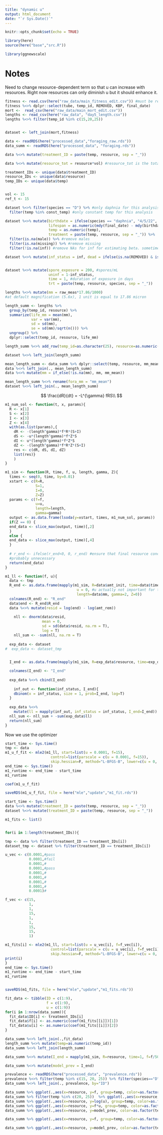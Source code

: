 ```yaml
---
title: "dynamic u"
output: html_document
date: "`r Sys.Date()`"
---
```


```r
knitr::opts_chunk$set(echo = TRUE)
```

```r
library(here)
source(here("base","src.R"))

library(ggnewscale)
```


# Notes

Need to change resource-dependent term so that u can increase with resources. Right now resources can only diminish u but it should enhance it.


```r
fitness <- read.csv(here("raw_data/main_fitness_edit.csv")) #must be read.csv
fitness %<>% dplyr::select(tube, temp_id, REMOVED, KBP, final_date)
mort <-  read_csv(here("raw_data/main_mort_edit.csv"))
lengths <- read_csv(here("raw_data", "day5_length.csv"))
lengths %<>% filter(temp_id %in% c(15,20,25))


dataset <- left_join(mort,fitness)

data <- readRDS(here("processed_data","foraging_raw.rds"))
data_summ <- readRDS(here("processed_data", "foraging.rds"))

data %<>% mutate(treatment_ID = paste(temp, resource, sep = "_"))

data %<>% mutate(resource_tot = resource*vol) #resource_tot is the total amount of resources in our tube. resource concentration * total volume of tube 

treatment_IDs <- unique(data$treatment_ID)
resource_IDs <- unique(data$resource)
temp_IDs <- unique(data$temp)


vol <- 15
ref_t <- 15

```

```r
dataset %<>% filter(species == "D") %>% #only daphnia for this analysis
  filter(temp %in% const_temp) #only constant temp for this analysis

dataset %<>% mutate(birthdate = ifelse(species == "daphnia", "4/5/22", "4/6/22"), 
                    lifespan = as.numeric(mdy(final_date) - mdy(birthdate)),
                    temp = as.numeric(temp),
                    treatment = paste(temp, resource, sep = "_")) %>% 
  filter(is.na(male)) %>% #remove males
  filter(is.na(missing)) %>% #remove missing
  filter(!is.na(inf)) #remove NAs for inf for estimating beta. sometimes they died too young to tell

dataset %<>% mutate(inf_status = inf, dead = ifelse(is.na(REMOVED) & is.na(KBP), 1, 0))


dataset %<>% mutate(spore_exposure = 200, #spores/mL
                    uninf = 1-inf_status,
                    time = 1, #duration of exposure in days
                    trt = paste(temp, resource, species, sep = "_"))
```

```r
lengths %<>% mutate(mm = raw_meas*17.86/1000)
#at default magnification (5.6x), 1 unit is equal to 17.86 micron

length_summ <- lengths %>% 
  group_by(temp_id, resource) %>% 
  summarize(life_mm = mean(mm),
            var = var(mm),
            sd = sd(mm),
            se = sd(mm)/sqrt(n())) %>%
  ungroup() %>%
  dplyr::select(temp_id, resource, life_mm)

length_summ %<>% add_row(temp_id=as.character(25), resource=as.numeric(0.5), life_mm=1.16) #midpoint between 1.0 and 0.1

dataset %<>% left_join(length_summ)
```




```r
mean_length_summ <- data_summ %>% dplyr::select(temp, resource, mm_mean)
data %<>% left_join(., mean_length_summ)
data %<>% mutate(mm = if_else(!is.na(mm), mm, mm_mean))

mean_length_summ %<>% rename(fora_mm = "mm_mean")
dataset %<>% left_join(., mean_length_summ)
```

$$
\frac{dR}{dt} = -L^{\gamma} fRS\\
$$

```r
m1_num_sol <- function(t, x, params){
  R <- x[1]
  S <- x[2]
  I <- x[3]
  Z <- x[4]
  with(as.list(params),{
    dR <- -(length^gamma)*f*R*(S+I)
    dS <- -u*(length^gamma)*f*Z*S
    dI <- u*(length^gamma)*f*Z*S
    dZ <- -(length^gamma)*f*R*Z*(S+I)
    res <- c(dR, dS, dI, dZ)
    list(res)}
    )
}

```

```r
m1_sim <- function(R, time, f, u, length, gamma, Z){
  times <- seq(0, time, by=0.01)
  xstart <- c(R=R,
              S=1,
              I=0,
              Z=Z)
  params <- c(f=f,
              u=u,
              length=length,
              gamma=gamma)
  output <- as.data.frame(lsoda(y=xstart, times, m1_num_sol, params))
  if(Z == 0) {
  end_data <- slice_max(output, time)[,2]
  }
  else {
  end_data <- slice_max(output, time)[,4]  
  }
  
  # r_end <- ifelse(r_end<0, 0, r_end) #ensure that final resource concentration is never negative
  #probably unnecessary
  return(end_data)
}
```

```r
m1_ll <- function(f, u){
  data <- tmp
  R_end <- as.data.frame(mapply(m1_sim, R=data$amt_init, time=data$time/60/24, f=f/data$vol,
                                 u = 0, #u actually not important for this part. just wanted to use a single deSolve function for both
                                 length=data$mm, gamma=2, Z=0))
  colnames(R_end) <- "R_end"
  data$end <- R_end$R_end
  data %<>% mutate(resid = log(end) - log(amt_rem))
  
    nll <- dnorm(data$resid, 
                 mean = 0, 
                 sd = sd(data$resid, na.rm = T), 
                 log = T)
    nll_sum <- -sum(nll, na.rm = T)
  
  exp_data <- dataset
#  exp_data <- dataset_tmp

  
  I_end <- as.data.frame(mapply(m1_sim, R=exp_data$resource, time=exp_data$time, f=f/50, u=u, length = exp_data$life_mm, gamma=2, Z=200*50))

  colnames(I_end) <- "I_end"
  
  exp_data %<>% cbind(I_end)
  
    inf_out <- function(inf_status, I_end){
    dbinom(x = inf_status, size = 1, prob=I_end, log=T)
  }
  
  exp_data %<>% 
    mutate(ll = mapply(inf_out, inf_status = inf_status, I_end=I_end))
  nll_sum <- nll_sum + -sum(exp_data$ll)
  return(nll_sum)
}
```


Now we use the optimizer
```r
start_time <- Sys.time()
tmp <- data
m1_u_f_fit <- mle2(m1_ll, start=list(u = 0.0001, f=15), 
                     control=list(parscale = c(u = 0.0001, f=15)),
                     skip.hessian=F, method="L-BFGS-B", lower=c(u = 0, f = 0), upper=c(u = 1, f = Inf))
end_time <- Sys.time()
m1_runtime <- end_time - start_time
m1_runtime

coef(m1_u_f_fit)

saveRDS(m1_u_f_fit, file = here("mle","update","m1_fit.rds"))
```

```r
start_time <- Sys.time()
data %<>% mutate(treatment_ID = paste(temp, resource, sep = "_"))
dataset %<>% mutate(treatment_ID = paste(temp, resource, sep = "_"))

m1_fits <- list()


for(i in 1:length(treatment_IDs)){

tmp <- data %>% filter(treatment_ID == treatment_IDs[i])
dataset_tmp <- dataset %>% filter(treatment_ID == treatment_IDs[i])

u_vec <- c(0.0001,#pass
           0.0001,#fail
           0.0001,#
           0.0001,#pass
           0.0001,#
           0.0001,#
           0.0001,#
           0.0001,#
           0.0001)#

f_vec <- c(15,
           1,
           1,
           15,
           1,
           1,
           15,
           15,
           1)

m1_fits[i] <- mle2(m1_ll, start=list(u = u_vec[i], f=f_vec[i]), 
                     control=list(parscale = c(u = u_vec[i], f=f_vec[i])),
                     skip.hessian=F, method="L-BFGS-B", lower=c(u = 0, f = 0), upper=c(u = 1, f = Inf))
print(i)
}
end_time <- Sys.time()
m1_runtime <- end_time - start_time
m1_runtime


saveRDS(m1_fits, file = here("mle","update","m1_fits.rds"))
```

```r
fit_data <- tibble(ID = c(1:9),
                   f = c(1:9),
                   u = c(1:9))
for(i in 1:nrow(data_summ)){
  fit_data$ID[i] <- treatment_IDs[i]
  fit_data$f[i] <- as.numeric(coef(m1_fits[[i]])[1])
  fit_data$u[i] <- as.numeric(coef(m1_fits[[i]])[2])
}

```

```r
data_summ %<>% left_join(.,fit_data)
length_summ %<>% mutate(temp=as.numeric(temp_id))
data_summ %<>% left_join(length_summ)

data_summ %<>% mutate(I_end = mapply(m1_sim, R=resource, time=1, f=f/50, u=u, length = life_mm, gamma=2, Z=200*50))

data_summ %<>% mutate(model_prev = I_end)
```

```r
prevalence <- readRDS(here("processed_data", "prevalence.rds"))
prevalence %<>% filter(temp %in% c(15, 20, 25)) %>% filter(species=="D") %>% mutate(ID = paste(temp, resource, sep="_")) %>% dplyr::select(-c(temp, resource, species))
data_summ %<>% left_join(., prevalence, by="ID")
```


```r
data_summ %>% ggplot(.,aes(x=resource, y=f, group=temp, color=as.factor(temp))) + geom_point()
data_summ %>% filter(temp %in% c(20, 25))  %>% ggplot(.,aes(x=resource, y=u, group=temp, color=as.factor(temp))) + geom_point()
data_summ %>% ggplot(.,aes(x=resource, y=log(u), group=temp, color=as.factor(temp))) + geom_point()
data_summ %>% ggplot(.,aes(x=resource, y=f*u, group=temp, color=as.factor(temp))) + geom_point()
data_summ %>% ggplot(.,aes(x=resource, y=model_prev, color=as.factor(temp))) + geom_point()
```
```r
data_summ %>% ggplot(.,aes(x=resource, y=f, group=temp, color=as.factor(temp))) + geom_point(size=4) + new_scale_color() + geom_point(aes(x=resource, y=rate_len_mean*60*24, group = temp)) + geom_linerange(aes(x=resource, ymin=(rate_len_mean-rate_len_mean_se)*60*24, ymax=(rate_len_mean+rate_len_mean_se)*60*24))
```


```r
data_summ %>% ggplot(.,aes(x=resource, y=model_prev, color=as.factor(temp))) + geom_point(size=4, shape=2) + new_scale_color() + geom_point(size= 2,aes(x=resource, y=prev, group = temp, color = as.factor(temp))) + geom_linerange(aes(x=resource, ymin=conf$lower, ymax=conf$upper,color = as.factor(temp)))
```



